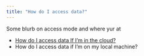 ```yaml
---
title: "How do I access data?"
---
```


Some blurb on access mode and where yur at

- [How do I access data If I'm in the cloud?](how-tos/working-with-data-in-cloud/index.md)  
- How do I access data if I'm on my local machine?
